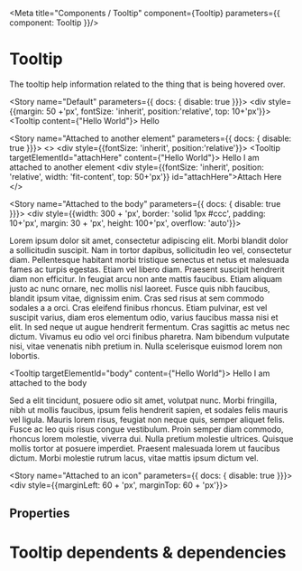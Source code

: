 
<Meta title="Components / Tooltip" component={Tooltip} parameters={{ component: Tooltip }}/>

# Tooltip

The tooltip help information related to the thing that is being hovered over.

<Story name="Default"  parameters={{ docs: { disable: true }}}>
    <div style={{margin: 50 +'px', fontSize: 'inherit', position:'relative', top: 10+'px'}}>
    <Tooltip content={"Hello World"}>
        Hello
    </Tooltip>
    </div>
</Story>

<Story name="Attached to another element"  parameters={{ docs: { disable: true }}}>
    <>
    <div style={{fontSize: 'inherit', position:'relative'}}>
    <Tooltip targetElementId="attachHere" content={"Hello World"}>
        Hello I am attached to another element
    </Tooltip>
    </div>
    <div style={{fontSize: 'inherit', position: 'relative', width: 'fit-content', top: 50+'px'}} id="attachHere">Attach Here</div>
    </>
</Story>

<Story name="Attached to the body"  parameters={{ docs: { disable: true }}}>
    <div style={{width: 300 + 'px', border: 'solid 1px #ccc', padding: 10+'px', margin: 30 + 'px', height: 100+'px', overflow: 'auto'}}>
        <p>
            Lorem ipsum dolor sit amet, consectetur adipiscing elit. Morbi blandit dolor a sollicitudin suscipit. Nam in tortor dapibus, sollicitudin leo vel, consectetur diam. Pellentesque habitant morbi tristique senectus et netus et malesuada fames ac turpis egestas. Etiam vel libero diam. Praesent suscipit hendrerit diam non efficitur. In feugiat arcu non ante mattis faucibus. Etiam aliquam justo ac nunc ornare, nec mollis nisl laoreet. Fusce quis nibh faucibus, blandit ipsum vitae, dignissim enim. Cras sed risus at sem commodo sodales a a orci. Cras eleifend finibus rhoncus. Etiam pulvinar, est vel suscipit varius, diam eros elementum odio, varius faucibus massa nisi et elit. In sed neque ut augue hendrerit fermentum. Cras sagittis ac metus nec dictum. Vivamus eu odio vel orci finibus pharetra. Nam bibendum vulputate nisi, vitae venenatis nibh pretium in. Nulla scelerisque euismod lorem non lobortis.
        </p>
        <Tooltip targetElementId="body" content={"Hello World"}>
            Hello I am attached to the body
        </Tooltip>
        <p>
            Sed a elit tincidunt, posuere odio sit amet, volutpat nunc. Morbi fringilla, nibh ut mollis faucibus, ipsum felis hendrerit sapien, et sodales felis mauris vel ligula. Mauris lorem risus, feugiat non neque quis, semper aliquet felis. Fusce ac leo quis risus congue vestibulum. Proin semper diam commodo, rhoncus lorem molestie, viverra dui. Nulla pretium molestie ultrices. Quisque mollis tortor at posuere imperdiet. Praesent malesuada lorem ut faucibus dictum. Morbi molestie rutrum lacus, vitae mattis ipsum dictum vel. 
        </p>
    </div>
</Story>

<Story name="Attached to an icon"  parameters={{ docs: { disable: true }}}>
    <div style={{marginLeft: 60 + 'px', marginTop: 60 + 'px'}}>
        <Tooltip content="Hey I am a tooltip">
            <Icon icon="question-circle"/>  
        </Tooltip>
    </div>
</Story>


## Properties

<Props of={Tooltip} />

# Tooltip dependents & dependencies
<DependenciesTable titleDependencies='Dependencies' titleDependents='Dependents' of={Tooltip} />
